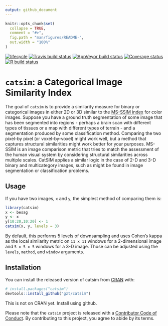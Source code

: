 ```yaml
---
output: github_document
---
```


<!-- README.md is generated from README.Rmd. Please edit that file -->

```r
knitr::opts_chunk$set(
  collapse = TRUE,
  comment = "#>",
  fig.path = "man/figures/README-",
  out.width = "100%"
)
```

<!-- badges: start -->

[![lifecycle](https://img.shields.io/badge/lifecycle-experimental-orange.svg)](https://www.tidyverse.org/lifecycle/#experimental)
[![Travis build status](https://travis-ci.org/gzt/catsim.svg?branch=master)](https://travis-ci.org/gzt/catsim) 
[![AppVeyor build status](https://ci.appveyor.com/api/projects/status/github/gzt/catsim?branch=master&svg=true)](https://ci.appveyor.com/project/gzt/catsim) 
  [![Coverage status](https://codecov.io/gh/gzt/catsim/branch/master/graph/badge.svg)](https://codecov.io/github/gzt/catsim?branch=master)
  [![R build status](https://github.com/gzt/catsim/workflows/R-CMD-check/badge.svg)](https://github.com/gzt/catsim/actions)
  <!-- badges: end -->

# `catsim`: a Categorical Image Similarity Index

The goal of `catsim` is to provide a similarity measure for binary or categorical images in either 2D or 3D
similar to the [MS-SSIM index](https://en.wikipedia.org/wiki/Structural_similarity) for color images. 
Suppose you have a ground truth segmentation of some image
that has been segmented into regions - perhaps a brain scan with different types of tissues or a map 
with different types of terrain - and a segmentation produced by some classification method.
Comparing the two pixel-by pixel (or voxel-by-voxel) might work well, but a method that captures 
structural similarities might work better for your purposes. MS-SSIM is an image comparison metric
that tries to match the assessment of the human visual system by considering structural similarities
across multiple scales. CatSIM applies a similar logic in the case of 2-D and 3-D binary and multicategory
images, such as might be found in image segmentation or classification problems.

## Usage

If you have two images, `x` and `y`, the simplest method of comparing them is:

```r
library(catsim)
x <- besag
y <- x
y[10:20,10:20] <- 1
catsim(x, y, levels = 3)
```

By default, this performs 5 levels of downsampling and uses Cohen's kappa as the local 
similarity metric on `11 x 11` windows for a 2-dimensional image and `5 x 5 x 5`
windows for a 3-D image. Those can be adjusted using the `levels`, `method`, and `window`
arguments. 

## Installation

You can install the released version of catsim from [CRAN](https://CRAN.R-project.org) with:

```r
# install.packages("catsim")
devtools::install_github("gzt/catsim")
```

This is not on CRAN yet. Install using github.

Please note that the `catsim` project is released with a [Contributor Code of Conduct](CODE_OF_CONDUCT.md).
By contributing to this project, you agree to abide by its terms.
